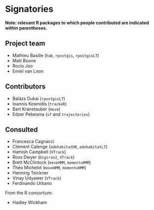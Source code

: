 # Signatories
<!-- 
This section provides the ISC with a view of the support received from the community for a proposal. Acceptance isn't predicated on popularity but community acceptance is important.  Willingness to accept outside input is also a good marker for project delivery. 

An optional section would be for R-Core signatories where changes to R are proposed.
-->

**Note: relevant R packages to which people contributed are indicated
within parentheses.**

## Project team
<!-- 
Who are the people responsible for actually delivering the project if the proposal gets accepted and are already signed up and rearing to go?
-->

  * Mathieu Basille (`hab`, `rpostgis`, `rpostgisLT`)
  * Matt Boone
  * Rocío Joo
  * Emiel van Loon


## Contributors
<!-- 
Who are the people who have actively helped with this proposal but won't necessarily be on the core project team later?
-->

  * Balázs Dukai (`rpostgisLT`)
  * Ioannis Kosmidis (`trackeR`)
  * Bart Kranstauber (`move`)
  * Edzer Pebesma (`sf` and `trajectories`) 


## Consulted
<!-- 
Who has been given the opportunity to provide feedback on the proposal? This should include any R Consortium & ISC members who the proposal has been discussed with.
-->

  * Francesca Cagnacci
  * Clément Calenge (`adehabitatHR`, `adehabitatLT`)
  * Hamish Campbell (`VTrack`)
  * Ross Dwyer (`Digiroo2`, `VTrack`)
  * Brett McClintock (`moveHMM`, `momentuHMM`) 
  * Théo Michelot (`moveHMM`, `momentuHMM`) 
  * Henning Teickner
  * Vinay Udyawer (`VTrack`)
  * Ferdinando Urbano

From the R consortium:

  * Hadley Wickham
